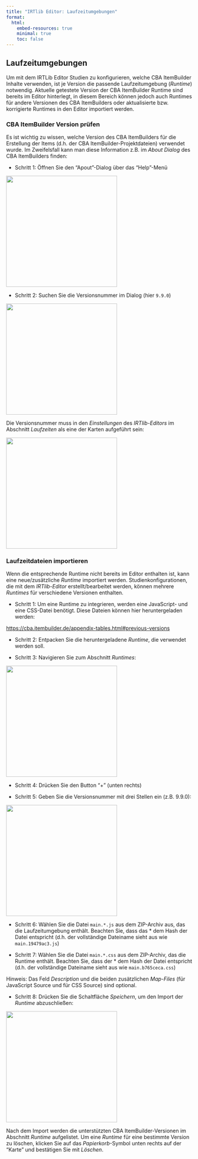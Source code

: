 ```yaml
---
title: "IRTlib Editor: Laufzeitumgebungen"
format:
  html:
    embed-resources: true
    minimal: true 
    toc: false
---
```


## Laufzeitumgebungen

Um mit dem IRTLib Editor Studien zu konfigurieren, welche CBA ItemBuilder Inhalte verwenden, ist je Version die passende Laufzeitumgebung (*Runtime*) notwendig. Aktuelle getestete Version der CBA ItemBuilder Runtime sind bereits im Editor hinterlegt, in diesem Bereich können jedoch auch Runtimes für andere Versionen des CBA ItemBuilders oder aktualisierte bzw. korrigierte Runtimes in den Editor importiert werden.


### CBA ItemBuilder Version prüfen

Es ist wichtig zu  wissen, welche Version des CBA ItemBuilders für die Erstellung der Items (d.h. der CBA ItemBuilder-Projektdateien) verwendet wurde. Im Zweifelsfall kann man diese Information z.B. im *About Dialog* des CBA ItemBuilders finden:

* Schritt 1: Öffnen Sie den "Apout"-Dialog über das "Help"-Menü

![](img/screenshot-ib-version-01.png){width="300"}

* Schritt 2: Suchen Sie die Versionsnummer im Dialog (hier `9.9.0`)

![](img/screenshot-ib-version-02.png){width="300"} 

Die Versionsnummer muss in den *Einstellungen* des *IRTlib-Editors* im Abschnitt *Laufzeiten* als eine der Karten aufgeführt sein:

![](img/screenshot-ib-version-03.png){width="300"} 

### Laufzeitdateien importieren

Wenn die entsprechende Runtime nicht bereits im Editor enthalten ist, kann eine neue/zusätzliche *Runtime* importiert werden. Studienkonfigurationen, die mit dem *IRTlib-Editor* erstellt/bearbeitet werden, können mehrere *Runtimes* für verschiedene Versionen enthalten.

* Schritt 1: Um eine Runtime zu integrieren, werden eine JavaScript- und eine CSS-Datei benötigt. Diese Dateien können hier heruntergeladen werden:

<a href="https://cba.itembuilder.de/appendix-tables.html#previous-versions" target="_new">https://cba.itembuilder.de/appendix-tables.html#previous-versions</a>

* Schritt 2: Entpacken Sie die heruntergeladene *Runtime*, die verwendet werden soll. 

* Schritt 3: Navigieren Sie zum Abschnitt *Runtimes*:

![](img/screenshot-import-runtime-01-DEU.png){width="300"} 

* Schritt 4: Drücken Sie den Button "+" (unten rechts)

* Schritt 5: Geben Sie die Versionsnummer mit drei Stellen ein (z.B. 9.9.0):

![](img/screenshot-import-runtime-02-DEU.png){width="300"} 

* Schritt 6: Wählen Sie die Datei `main.*.js` aus dem ZIP-Archiv aus, das die Laufzeitumgebung enthält. Beachten Sie, dass das * dem Hash der Datei entspricht (d.h. der vollständige Dateiname sieht aus wie `main.19479ac3.js`)


* Schritt 7: Wählen Sie die Datei `main.*.css` aus dem ZIP-Archiv, das die Runtime enthält. Beachten Sie, dass der * dem Hash der Datei entspricht (d.h. der vollständige Dateiname sieht aus wie `main.b765ceca.css`)


Hinweis: Das Feld *Description* und die beiden zusätzlichen *Map-Files* (für JavaScript Source und für CSS Source) sind optional.

* Schritt 8: Drücken Sie die Schaltfläche *Speichern*, um den Import der *Runtime* abzuschließen:

![](img/screenshot-import-runtime-03-DEU.png){width="300"} 

Nach dem Import werden die unterstützten CBA ItemBuilder-Versionen im Abschnitt *Runtime* aufgelistet. Um eine *Runtime* für eine bestimmte Version zu löschen, klicken Sie auf das *Papierkorb*-Symbol unten rechts auf der "Karte" und bestätigen Sie mit *Löschen*.